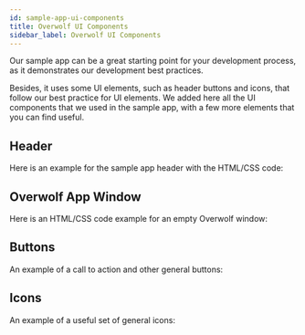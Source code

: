 ```yaml
---
id: sample-app-ui-components
title: Overwolf UI Components
sidebar_label: Overwolf UI Components
---
```



Our sample app can be a great starting point for your development process, as it demonstrates our development best practices. 

Besides, it uses some UI elements, such as header buttons and icons, that follow our best practice for UI elements.
We added here all the UI components that we used in the sample app, with a few more elements that you can find useful. 

## Header

Here is an example for the sample app header with the HTML/CSS code:

<CodePen codePenId="zLBMob" height="265" theme="light"/>

<!--
<p class="codepen" data-height="265" data-theme-id="light" data-default-tab="result" data-user="OverwolfDevs" data-slug-hash="zLBMob" style=
{{
  height: "265px",
  boxSizing: "border-box",
  display: "flex",
  alignItems: "center",
  justifyContent: "center",
  border: "2px solid",
  margin: "1em 0",
  padding: "1em"
}} data-pen-title="Overwolf Header Buttons">
  <span>See the Pen <a href="https://codepen.io/OverwolfDevs/pen/zLBMob">
  Overwolf Header Buttons</a> by Overwolf Developers (<a href="https://codepen.io/OverwolfDevs">@OverwolfDevs</a>)
  on <a href="https://codepen.io">CodePen</a>.</span>
</p>
-->

## Overwolf App Window

Here is an HTML/CSS code example for an empty Overwolf window:

<CodePen codePenId="dyoOLXW" height="265" theme="light"/>

<!--
<p class="codepen" data-height="265" data-theme-id="light" data-default-tab="result" data-user="OverwolfDevs" data-slug-hash="dyoOLXW" style={{
  height: "265px",
  boxSizing: "border-box",
  display: "flex",
  alignItems: "center",
  justifyContent: "center",
  border: "2px solid",
  margin: "1em 0",
  padding: "1em"
}} data-pen-title="Window UI">
  <span>See the Pen <a href="https://codepen.io/OverwolfDevs/pen/dyoOLXW">
  Window UI</a> by Overwolf Developers (<a href="https://codepen.io/OverwolfDevs">@OverwolfDevs</a>)
  on <a href="https://codepen.io">CodePen</a>.</span>
</p>
-->

## Buttons

An example of a call to action and other general buttons:

<CodePen codePenId="wvaoZWE" height="265" theme="light"/>

<!--
<p class="codepen" data-height="265" data-theme-id="light" data-default-tab="result" data-user="OverwolfDevs" data-slug-hash="wvaoZWE" style={{
  height: "265px",
  boxSizing: "border-box",
  display: "flex",
  alignItems: "center",
  justifyContent: "center",
  border: "2px solid",
  margin: "1em 0",
  padding: "1em"
}} data-pen-title="Buttons">
  <span>See the Pen <a href="https://codepen.io/OverwolfDevs/pen/wvaoZWE">
  Buttons</a> by Overwolf Developers (<a href="https://codepen.io/OverwolfDevs">@OverwolfDevs</a>)
  on <a href="https://codepen.io">CodePen</a>.</span>
</p>
-->

## Icons

An example of a useful set of general icons:

<CodePen codePenId="GRJNLqQ" height="265" theme="light"/>

<!--
<p class="codepen" data-height="265" data-theme-id="light" data-default-tab="result" data-user="OverwolfDevs" data-slug-hash="GRJNLqQ" style={{
  height: "265px",
  boxSizing: "border-box",
  display: "flex",
  alignItems: "center",
  justifyContent: "center",
  border: "2px solid",
  margin: "1em 0",
  padding: "1em"
}} data-pen-title="Overwolf Icons">
  <span>See the Pen <a href="https://codepen.io/OverwolfDevs/pen/GRJNLqQ">
  Overwolf Icons</a> by Overwolf Developers (<a href="https://codepen.io/OverwolfDevs">@OverwolfDevs</a>)
  on <a href="https://codepen.io">CodePen</a>.</span>
</p>
-->

<!-- <script async src="https://static.codepen.io/assets/embed/ei.js"></script> -->
